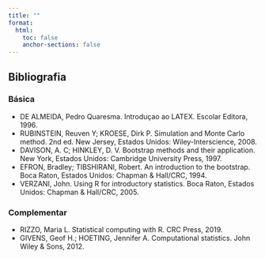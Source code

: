 ```yaml
---
title: ""
format:
  html:
    toc: false
    anchor-sections: false
---
```


## Bibliografia

### Básica

- DE ALMEIDA, Pedro Quaresma. Introduçao ao LATEX. Escolar Editora, 1996.
- RUBINSTEIN, Reuven Y; KROESE, Dirk P. Simulation and Monte Carlo method. 2nd ed. New Jersey, Estados Unidos: Wiley-Interscience, 2008.
- DAVISON, A. C; HINKLEY, D. V. Bootstrap methods and their application. New York, Estados Unidos: Cambridge University Press, 1997.
- EFRON, Bradley; TIBSHIRANI, Robert. An introduction to the bootstrap. Boca Raton, Estados Unidos: Chapman & Hall/CRC, 1994.
- VERZANI, John. Using R for introductory statistics. Boca Raton, Estados Unidos: Chapman & Hall/CRC, 2005.

### Complementar

- RIZZO, Maria L. Statistical computing with R. CRC Press, 2019.
- GIVENS, Geof H.; HOETING, Jennifer A. Computational statistics. John Wiley & Sons, 2012.
